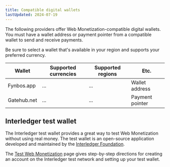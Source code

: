 ```yaml
---
title: Compatible digital wallets
lastUpdated: 2024-07-19
---
```



The following providers offer Web Monetization-compatible digital wallets. You must have a wallet address or payment pointer from a compatible wallet to send and receive payments. 

Be sure to select a wallet that's available in your region and supports your preferred currency. 

| Wallet | Supported currencies | Supported regions | Etc. |
| ------ | -------------------- | ----------------- | ---- |
| <LinkOut href="https://fynbos.app">Fynbos.app</LinkOut> | ... | ... | Wallet address |
| <LinkOut href="https://gatehub.net">Gatehub.net</LinkOut> | ... | ... | Payment pointer |

## Interledger test wallet

The Interledger test wallet provides a great way to test Web Monetization without using real money. The test wallet is an open-source application developed and maintained by the [Interledger Foundation](https://interledger.org). 

The [Test Web Monetization](/experiment/guides/test-web-monetization) page gives step-by-step directions for creating an account on the Interledger test network and setting up your test wallet. 